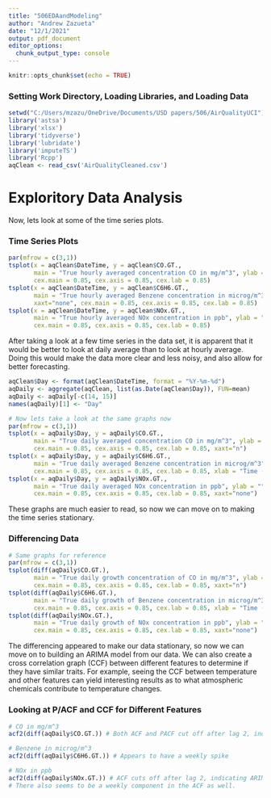 ---
title: "506EDAandModeling"
author: "Andrew Zazueta"
date: "12/1/2021"
output: pdf_document
editor_options: 
  chunk_output_type: console
---

```{r setup, include=FALSE}
knitr::opts_chunk$set(echo = TRUE)
```

### Setting Work Directory, Loading Libraries, and Loading Data

```{r, warning=FALSE, message=FALSE}
setwd("C:/Users/mzazu/OneDrive/Documents/USD papers/506/AirQualityUCI")
library('astsa')
library('xlsx')
library('tidyverse')
library('lubridate')
library('imputeTS')
library('Rcpp')
aqClean <- read_csv('AirQualityCleaned.csv')
```

# Exploritory Data Analysis

Now, lets look at some of the time series plots.

### Time Series Plots

```{r}
par(mfrow = c(3,1))
tsplot(x = aqClean$DateTime, y = aqClean$CO.GT., 
       main = "True hourly averaged concentration CO in mg/m^3", ylab = "", xaxt="none", 
       cex.main = 0.85, cex.axis = 0.85, cex.lab = 0.85)
tsplot(x = aqClean$DateTime, y = aqClean$C6H6.GT., 
       main = "True hourly averaged Benzene concentration in microg/m^3", ylab = "", 
       xaxt="none", cex.main = 0.85, cex.axis = 0.85, cex.lab = 0.85)
tsplot(x = aqClean$DateTime, y = aqClean$NOx.GT., 
       main = "True hourly averaged NOx concentration in ppb", ylab = "", xaxt="none", 
       cex.main = 0.85, cex.axis = 0.85, cex.lab = 0.85)
```

After taking a look at a few time series in the data set, it is apparent that it would be better to look at daily average than to look at hourly average. Doing this would make the data more clear and less noisy, and also allow for better forecasting. 

```{r, warning=FALSE}
aqClean$Day <- format(aqClean$DateTime, format = "%Y-%m-%d")
aqDaily <- aggregate(aqClean, list(as.Date(aqClean$Day)), FUN=mean) 
aqDaily <- aqDaily[-c(14, 15)]
names(aqDaily)[1] <- "Day"
```

```{r}
# Now lets take a look at the same graphs now
par(mfrow = c(3,1))
tsplot(x = aqDaily$Day, y = aqDaily$CO.GT., 
       main = "True daily averaged concentration CO in mg/m^3", ylab = "", xlab = "Time (days)",
       cex.main = 0.85, cex.axis = 0.85, cex.lab = 0.85, xaxt="n")
tsplot(x = aqDaily$Day, y = aqDaily$C6H6.GT., 
       main = "True daily averaged Benzene concentration in microg/m^3", ylab = "", 
       cex.main = 0.85, cex.axis = 0.85, cex.lab = 0.85, xlab = "Time (days)", xaxt="none")
tsplot(x = aqDaily$Day, y = aqDaily$NOx.GT., 
       main = "True daily averaged NOx concentration in ppb", ylab = "", xlab = "Time (days)",  
       cex.main = 0.85, cex.axis = 0.85, cex.lab = 0.85, xaxt="none")
```

These graphs are much easier to read, so now we can move on to making the time series stationary.

### Differencing Data

```{r}
# Same graphs for reference
par(mfrow = c(3,1))
tsplot(diff(aqDaily$CO.GT.), 
       main = "True daily growth concentration of CO in mg/m^3", ylab = "", xlab = "Time (days)",
       cex.main = 0.85, cex.axis = 0.85, cex.lab = 0.85, xaxt="n")
tsplot(diff(aqDaily$C6H6.GT.), 
       main = "True daily growth of Benzene concentration in microg/m^3", ylab = "", 
       cex.main = 0.85, cex.axis = 0.85, cex.lab = 0.85, xlab = "Time (days)", xaxt="none")
tsplot(diff(aqDaily$NOx.GT.), 
       main = "True daily growth of NOx concentration in ppb", ylab = "", xlab = "Time (days)",  
       cex.main = 0.85, cex.axis = 0.85, cex.lab = 0.85, xaxt="none")
```

The differencing appeared to make our data stationary, so now we can move on to building an ARIMA model from our data. We can also create a cross correlation graph (CCF) between different features to determine if they have similar traits. For example, seeing the CCF between temperature and other features can yield interesting results as to what atmospheric chemicals contribute to temperature changes. 

### Looking at P/ACF and CCF for Different Features

```{r}
# CO in mg/m^3
acf2(diff(aqDaily$CO.GT.)) # Both ACF and PACF cut off after lag 2, indicating ARIMA(2,1,2)

# Benzene in microg/m^3 
acf2(diff(aqDaily$C6H6.GT.)) # Appears to have a weekly spike

# NOx in ppb
acf2(diff(aqDaily$NOx.GT.)) # ACF cuts off after lag 2, indicating ARIMA(0,1,2)
# There also seems to be a weekly component in the ACF as well. 
```
